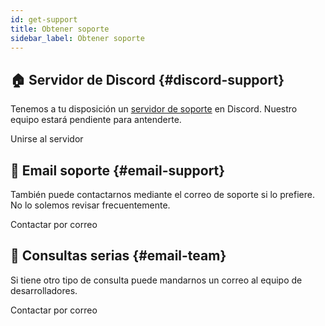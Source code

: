 ```yaml
---
id: get-support
title: Obtener soporte
sidebar_label: Obtener soporte
---
```


## 🏠 Servidor de Discord {#discord-support}
Tenemos a tu disposición un [servidor de soporte](/discord) en Discord. Nuestro equipo estará pendiente para antenderte.


<Link
  className={clsx(
    'button button-blurple',
    styles.getStarted,
  )}
  to='/discord'>
  Unirse al servidor
</Link>

## 📧 Email soporte {#email-support}
También puede contactarnos mediante el correo de soporte si lo prefiere. No lo solemos revisar frecuentemente.

<Link
  className={clsx(
    'button button-blurple',
    styles.getStarted,
  )}
  to='mailto:support@discordsafe.com'>
  Contactar por correo
</Link>

## 📮 Consultas serias {#email-team}
Si tiene otro tipo de consulta puede mandarnos un correo al equipo de desarrolladores.

<Link
  className={clsx(
    'button button-blurple',
    styles.getStarted,
  )}
  to='mailto:team@discordsafe.com'>
  Contactar por correo
</Link>
